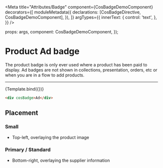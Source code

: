 
<Meta
  title="Attributes/Badge"
  component={CosBadgeDemoComponent}
  decorators={[
    moduleMetadata({
      declarations: [CosBadgeDirective, CosBadgeDemoComponent],
    }),
  ]}
  argTypes={{
    innerText: {
      control: 'text',
    },
  }}
/>

  props: args,
  component: CosBadgeDemoComponent,
});

# Product Ad badge

The product badge is only ever used where a product has been paid to display. Ad badges are not shown in collections, presentation, orders, etc or when you are in a flow to add products.

---

<Canvas>
  <Story name="Primary" args={{ innerText: 'Ad' }}>
    {Template.bind({})}
  </Story>
</Canvas>

```html
<div cosBadge>Ad</div>
```

<ArgsTable of={CosBadgeDirective} />

## Placement

### Small

- Top-left, overlaying the product image

### Primary / Standard

- Bottom-right, overlaying the supplier information
